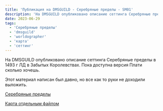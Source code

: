 ```yaml
---
title: 'Публикация на DMSGUILD - Серебряные пределы - SM01'
description: 'На DMSGUILD опубликовано описание сеттинга Серебряные пределы в 1493 г ЛД в Забытых Королевствах. Пока доступна версия Плати сколько хочешь.'
date: 2023-06-29
tags:
  - 'Серебряные пределы'
  - 'dmsguild'
  - 'worldographer'
  - 'карта'
  - 'сеттинг'
---
```


На DMSGUILD опубликовано описание сеттинга Серебряные пределы в 1493 г ЛД в Забытых Королевствах. Пока доступна версия Плати сколько хочешь.

Этот материал написан был давно, но все как то руки не доходили выложить.

[Серебряные пределы](https://www.dmsguild.com/product/294523/--SM01)

[Карта отдельным файлом](https://1drv.ms/i/s%2521Atcrhwwo1lBA3ux0ral9BeUyjwkVRQ?e%253DJekbfg)

